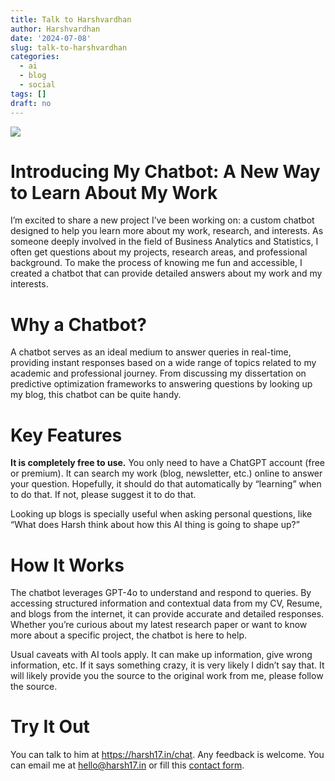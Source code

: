 ```yaml
---
title: Talk to Harshvardhan
author: Harshvardhan
date: '2024-07-08'
slug: talk-to-harshvardhan
categories:
  - ai
  - blog
  - social
tags: []
draft: no
---
```


![](images/talk-to-harsh.png)

# Introducing My Chatbot: A New Way to Learn About My Work

I'm excited to share a new project I've been working on: a custom chatbot designed to help you learn more about my work, research, and interests.
As someone deeply involved in the field of Business Analytics and Statistics, I often get questions about my projects, research areas, and professional background.
To make the process of knowing me fun and accessible, I created a chatbot that can provide detailed answers about my work and my interests.

# Why a Chatbot?

A chatbot serves as an ideal medium to answer queries in real-time, providing instant responses based on a wide range of topics related to my academic and professional journey.
From discussing my dissertation on predictive optimization frameworks to answering questions by looking up my blog, this chatbot can be quite handy.

# Key Features

**It is completely free to use.** You only need to have a ChatGPT account (free or premium).
It can search my work (blog, newsletter, etc.) online to answer your question.
Hopefully, it should do that automatically by "learning" when to do that.
If not, please suggest it to do that.

Looking up blogs is specially useful when asking personal questions, like "What does Harsh think about how this AI thing is going to shape up?"

# How It Works

The chatbot leverages GPT-4o to understand and respond to queries.
By accessing structured information and contextual data from my CV, Resume, and blogs from the internet, it can provide accurate and detailed responses.
Whether you're curious about my latest research paper or want to know more about a specific project, the chatbot is here to help.

Usual caveats with AI tools apply.
It can make up information, give wrong information, etc.
If it says something crazy, it is very likely I didn't say that.
It will likely provide you the source to the original work from me, please follow the source.

# Try It Out

You can talk to him at <https://harsh17.in/chat>.
Any feedback is welcome.
You can email me at [hello\@harsh17.in](mailto:hello@harsh17.in) or fill this [contact form](https://forms.gle/mStnf7EtbuEbfHDcA).
